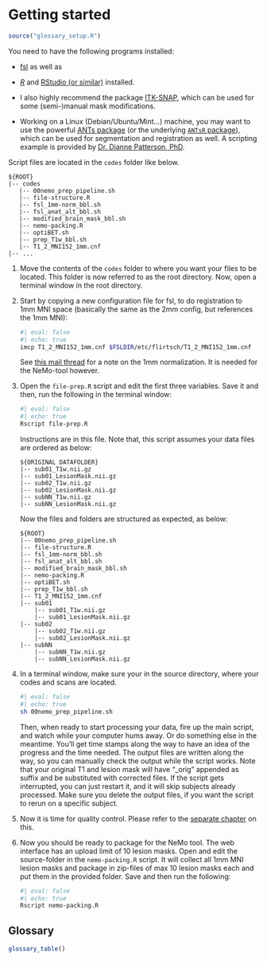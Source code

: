 # Getting started

```r
source("glossary_setup.R")
```

You need to have the following programs installed:

-   [fsl](https://fsl.fmrib.ox.ac.uk/fsl/fslwiki/FSL) as well as 

-   [*R*](https://www.r-project.org/) and [RStudio (or similar)](https://posit.co/downloads/) installed. 

-   I also highly recommend the package [ITK-SNAP](http://itksnap.org/pmwiki/pmwiki.php?n=Main.HomePage), which can be used for some (semi-)manual mask modifications.

-   Working on a Linux (Debian/Ubuntu/Mint...) machine, you may want to use the powerful [ANTs package](https://github.com/ANTsX/ANTs) (or the underlying [`ANTsR` package](https://github.com/ANTsX/ANTsR)), which can be used for segmentation and registration as well. A scripting example is provided by [Dr. Dianne Patterson, PhD](https://neuroimaging-core-docs.readthedocs.io/en/latest/pages/ants_anat_normalization-lesion.html).


Script files are located in the `codes` folder like below.

```         
${ROOT}
|-- codes
   |-- 00nemo_prep_pipeline.sh
   |-- file-structure.R
   |-- fsl_1mm-norm_bbl.sh
   |-- fsl_anat_alt_bbl.sh
   |-- modified_brain_mask_bbl.sh
   |-- nemo-packing.R
   |-- optiBET.sh
   |-- prep_T1w_bbl.sh
   |-- T1_2_MNI152_1mm.cnf
|-- ...
```

1.  Move the contents of the `codes` folder to where you want your files to be located. This folder is now referred to as the root directory. Now, open a terminal window in the root directory.

2.  Start by copying a new configuration file for fsl, to do registration to 1mm MNI space (basically the same as the 2mm config, but references the 1mm MNI):

    ```bash
    #| eval: false
    #| echo: true
    imcp T1_2_MNI152_1mm.cnf $FSLDIR/etc/flirtsch/T1_2_MNI152_1mm.cnf
    ```

    See [this mail thread](https://www.jiscmail.ac.uk/cgi-bin/webadmin?A2=fsl;2fa01b76.1208) for a note on the 1mm normalization. It is needed for the NeMo-tool however.

3.  Open the `file-prep.R` script and edit the first three variables. Save it and then, run the following in the terminal window:

    ```bash
    #| eval: false
    #| echo: true         
    Rscript file-prep.R
    ```

    Instructions are in this file. Note that, this script assumes your data files are ordered as below:

    ```         
    ${ORIGINAL DATAFOLDER}
    |-- sub01_T1w.nii.gz
    |-- sub01_LesionMask.nii.gz
    |-- sub02_T1w.nii.gz
    |-- sub02_LesionMask.nii.gz
    |-- subNN_T1w.nii.gz
    |-- subNN_LesionMask.nii.gz
    ```

    Now the files and folders are structured as expected, as below:

    ```         
    ${ROOT}
    |-- 00nemo_prep_pipeline.sh
    |-- file-structure.R
    |-- fsl_1mm-norm_bbl.sh
    |-- fsl_anat_alt_bbl.sh
    |-- modified_brain_mask_bbl.sh
    |-- nemo-packing.R
    |-- optiBET.sh
    |-- prep_T1w_bbl.sh
    |-- T1_2_MNI152_1mm.cnf
    |-- sub01
        |-- sub01_T1w.nii.gz
        |-- sub01_LesionMask.nii.gz
    |-- sub02
        |-- sub02_T1w.nii.gz
        |-- sub02_LesionMask.nii.gz
    |-- subNN
        |-- subNN_T1w.nii.gz
        |-- subNN_LesionMask.nii.gz
    ```

4.  In a terminal window, make sure your in the source directory, where your codes and scans are located.

    ```bash
    #| eval: false
    #| echo: true           
    sh 00nemo_prep_pipeline.sh
    ```

    Then, when ready to start processing your data, fire up the main script, and watch while your computer hums away. Or do something else in the meantime. You'll get time stamps along the way to have an idea of the progress and the time needed. The output files are written along the way, so you can manually check the output while the script works. Note that your original T1 and lesion mask will have "\_orig" appended as suffix and be substituted with corrected files. If the script gets interrupted, you can just restart it, and it will skip subjects already processed. Make sure you delete the output files, if you want the script to rerun on a specific subject.

5.  Now it is time for quality control. Please refer to the [separate chapter](#qc) on this.

6.  Now you should be ready to package for the NeMo tool. The web interface has an upload limit of 10 lesion masks. Open and edit the source-folder in the `nemo-packing.R` script. It will collect all 1mm MNI lesion masks and package in zip-files of max 10 lesion masks each and put them in the provided folder. Save and then run the following:

    ```bash
    #| eval: false
    #| echo: true           
    Rscript nemo-packing.R
    ```

## Glossary

```r
glossary_table()
```


